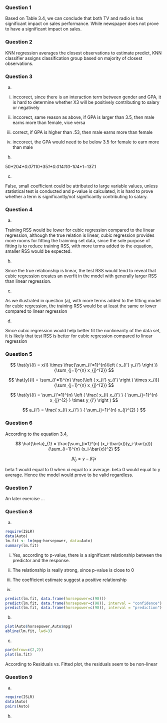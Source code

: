 ### Question 1 ###

Based on Table 3.4, we can conclude that both TV and radio is has significant impact on sales performance. While newspaper does not prove to have a significant impact on sales.

### Question 2 ###

KNN regression averages the closest observations to estimate predict, KNN classifier assigns classification group based on majority of closest observations.

### Question 3 ###

(a)

i. inccorect, since there is an interaction term between gender and GPA, it is hard to determine whether X3 will be positively contributing to salary or negatively

ii. inccorect, same reason as above, if GPA is larger than 3.5, then male earns more than female, vice versa

iii. correct, if GPA is higher than .53, then male earns more than female

iv. inccorect, the GPA would need to be below 3.5 for female to earn more than male

(b)

50+20*4+0.07*110+35*1+0.01*4*110-10*4*1=137.1

(c)

False, small coefficient could be attributed to large variable values, unless statistical test is conducted and p-value is calculated, it is hard to prove whether a term is significantly/not significantly contributing to salary.

### Question 4 ###

(a)

Training RSS would be lower for cubic regression compared to the linear regression, although the true relation is linear, cubic regression provides more rooms for fitting the trainning set data, since the sole purpose of fitting is to reduce training RSS, with more terms added to the equation, smaller RSS would be expected.

(b)

Since the true relationship is linear, the test RSS would tend to reveal that cubic regression creates an overfit in the model with generally larger RSS than linear regression.

(c)

As we illustrated in question (a), with more terms added to the fitting model for cubic regression, the training RSS would be at least the same or lower compared to linear regression

(d)

Since cubic regression would help better fit the nonlinearity of the data set, it is likely that test RSS is better for cubic regression compared to linear regression

### Question 5 ###

$$ \hat{y}{i} = x{i} \times \frac{\sum_{i'=1}^{n}\left ( x_{i'} y_{i'} \right )}{\sum_{j=1}^{n} x_{j}^{2}} $$

$$ \hat{y}{i} = \sum_{i'=1}^{n} \frac{\left ( x_{i'} y_{i'} \right ) \times x_{i}}{\sum_{j=1}^{n} x_{j}^{2}} $$

$$ \hat{y}{i} = \sum_{i'=1}^{n} \left ( \frac{ x_{i} x_{i'} } { \sum_{j=1}^{n} x_{j}^{2} } \times y_{i'} \right ) $$

$$ a_{i'} = \frac{ x_{i} x_{i'} } { \sum_{j=1}^{n} x_{j}^{2} } $$

### Question 6 ###

According to the equation 3.4,

$$ \hat{\beta}_{1} = \frac{\sum_{i=1}^{n} (x_i-\bar{x})(y_i-\bar{y})} {\sum_{i=1}^{n} (x_i-\bar{x})^2} $$

$$ \hat{\beta}_{0} = \bar{y} - \hat{\beta}_{1}\bar{x} $$

beta 1 would equal to 0 when xi equal to x average. beta 0 would equal to y average. Hence the model would prove to be valid regardless.

### Question 7 ###

An later exercise ...

### Question 8 ###

(a)

```r
require(ISLR)
data(Auto)
lm.fit <- lm(mpg~horsepower, data=Auto)
summary(lm.fit)
```

i. Yes, according to p-value, there is a significant relationship between the predictor and the response.
ii. The relationship is really strong, since p-value is close to 0
iii. The coefficient estimate suggest a positive relationship

iv.

```r
predict(lm.fit, data.frame(horsepower=c(98)))
predict(lm.fit, data.frame(horsepower=c(98)), interval = "confidence")
predict(lm.fit, data.frame(horsepower=c(98)), interval = "prediction")
```

(b)

```r
plot(Auto$horsepower,Auto$mpg)
abline(lm.fit, lwd=3)
```

(c)

```r
par(mfrow=c(2,2))
plot(lm.fit)
```

According to Residuals vs. Fitted plot, the residuals seem to be non-linear

### Question 9 ###

(a)

```r
require(ISLR)
data(Auto)
pairs(Auto)
```

(b)

```r

```


